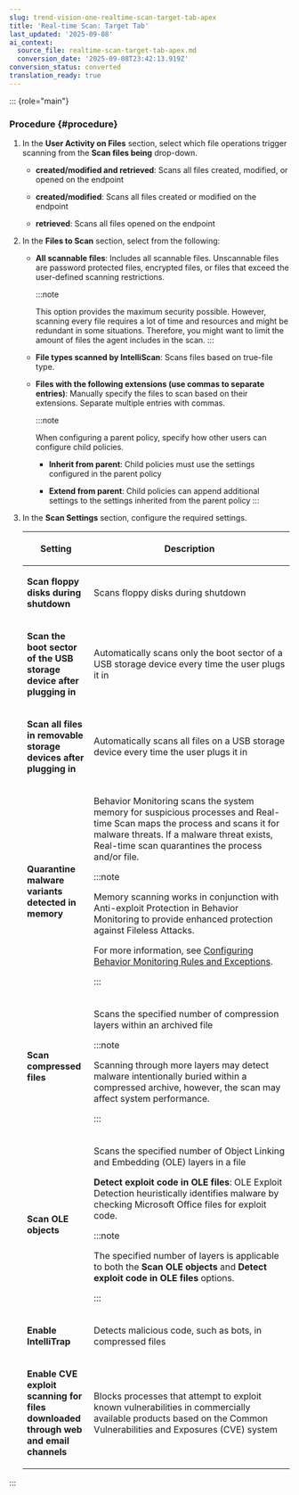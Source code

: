 ```yaml
---
slug: trend-vision-one-realtime-scan-target-tab-apex
title: 'Real-time Scan: Target Tab'
last_updated: '2025-09-08'
ai_context:
  source_file: realtime-scan-target-tab-apex.md
  conversion_date: '2025-09-08T23:42:13.919Z'
conversion_status: converted
translation_ready: true
---
```


::: {role="main"}
### Procedure {#procedure}

1.  In the **User Activity on Files** section, select which file operations trigger scanning from the **Scan files being** drop-down.

    - **created/modified and retrieved**: Scans all files created, modified, or opened on the endpoint

    - **created/modified**: Scans all files created or modified on the endpoint

    - **retrieved**: Scans all files opened on the endpoint

2.  In the **Files to Scan** section, select from the following:

    - **All scannable files**: Includes all scannable files. Unscannable files are password protected files, encrypted files, or files that exceed the user-defined scanning restrictions.

      :::note

      This option provides the maximum security possible. However, scanning every file requires a lot of time and resources and might be redundant in some situations. Therefore, you might want to limit the amount of files the agent includes in the scan.
      :::

    - **File types scanned by IntelliScan**: Scans files based on true-file type.

    - **Files with the following extensions (use commas to separate entries)**: Manually specify the files to scan based on their extensions. Separate multiple entries with commas.

      :::note

      When configuring a parent policy, specify how other users can configure child policies.

      - **Inherit from parent**: Child policies must use the settings configured in the parent policy

      - **Extend from parent**: Child policies can append additional settings to the settings inherited from the parent policy
      :::

3.  In the **Scan Settings** section, configure the required settings.

    <table>
    <colgroup>
    <col style="width: 25%" />
    <col style="width: 75%" />
    </colgroup>
    <thead>
    <tr>
    <th><p>Setting</p></th>
    <th><p>Description</p></th>
    </tr>
    </thead>
    <tbody>
    <tr>
    <td><p><strong>Scan floppy disks during shutdown</strong></p></td>
    <td><p>Scans floppy disks during shutdown</p></td>
    </tr>
    <tr>
    <td><p><strong>Scan the boot sector of the USB storage device after plugging in</strong></p></td>
    <td><p>Automatically scans only the boot sector of a USB storage device every time the user plugs it in</p></td>
    </tr>
    <tr>
    <td><p><strong>Scan all files in removable storage devices after plugging in</strong></p></td>
    <td><p>Automatically scans all files on a USB storage device every time the user plugs it in</p></td>
    </tr>
    <tr>
    <td><p><strong>Quarantine malware variants detected in memory</strong></p></td>
    <td><p>Behavior Monitoring scans the system memory for suspicious processes and Real-time Scan maps the process and scans it for malware threats. If a malware threat exists, Real-time scan quarantines the process and/or file.</p>
    

    :::note
    
    <p>Memory scanning works in conjunction with Anti-exploit Protection in Behavior Monitoring to provide enhanced protection against Fileless Attacks.</p>
    <p>For more information, see <a href="trend-vision-one-configuring-bm-rules-exceptions">Configuring Behavior Monitoring Rules and Exceptions</a>.</p>
    

    :::

    </td>
    </tr>
    <tr>
    <td><p><strong>Scan compressed files</strong></p></td>
    <td><p>Scans the specified number of compression layers within an archived file</p>
    

    :::note
    
    <p>Scanning through more layers may detect malware intentionally buried within a compressed archive, however, the scan may affect system performance.</p>
    

    :::

    </td>
    </tr>
    <tr>
    <td><p><strong>Scan OLE objects</strong></p></td>
    <td><p>Scans the specified number of Object Linking and Embedding (OLE) layers in a file</p>
    <p><strong>Detect exploit code in OLE files</strong>: OLE Exploit Detection heuristically identifies malware by checking Microsoft Office files for exploit code.</p>
    

    :::note
    
    <p>The specified number of layers is applicable to both the <strong>Scan OLE objects</strong> and <strong>Detect exploit code in OLE files</strong> options.</p>
    

    :::

    </td>
    </tr>
    <tr>
    <td><p><strong>Enable IntelliTrap</strong></p></td>
    <td><p>Detects malicious code, such as bots, in compressed files</p></td>
    </tr>
    <tr>
    <td><p><strong>Enable CVE exploit scanning for files downloaded through web and email channels</strong></p></td>
    <td><p>Blocks processes that attempt to exploit known vulnerabilities in commercially available products based on the Common Vulnerabilities and Exposures (CVE) system</p></td>
    </tr>
    </tbody>
    </table>
:::

